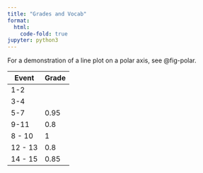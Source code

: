 ```yaml
---
title: "Grades and Vocab"
format:
  html:
    code-fold: true
jupyter: python3
---
```


For a demonstration of a line plot on a polar axis, see @fig-polar.


| Event      | Grade |
| ----------- | ----------- |
| 1-2      |  |
| 3-4   |    |
| 5-7 | 0.95 |
| 9-11 | 0.8 |
| 8 - 10 | 1 |
| 12 - 13 | 0.8 |
| 14 - 15 | 0.85 |




